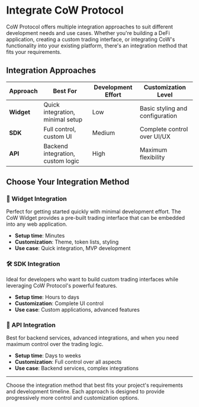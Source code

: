 # Integrate CoW Protocol

CoW Protocol offers multiple integration approaches to suit different development needs and use cases. Whether you're building a DeFi application, creating a custom trading interface, or integrating CoW's functionality into your existing platform, there's an integration method that fits your requirements.

## Integration Approaches

| Approach | Best For | Development Effort | Customization Level |
|----------|----------|-------------------|---------------------|
| **Widget** | Quick integration, minimal setup | Low | Basic styling and configuration |
| **SDK** | Full control, custom UI | Medium | Complete control over UI/UX |
| **API** | Backend integration, custom logic | High | Maximum flexibility |

## Choose Your Integration Method

### 🎨 Widget Integration
Perfect for getting started quickly with minimal development effort. The CoW Widget provides a pre-built trading interface that can be embedded into any web application.

- **Setup time**: Minutes
- **Customization**: Theme, token lists, styling
- **Use case**: Quick integration, MVP development

### 🛠️ SDK Integration
Ideal for developers who want to build custom trading interfaces while leveraging CoW Protocol's powerful features.

- **Setup time**: Hours to days
- **Customization**: Complete UI control
- **Use case**: Custom applications, advanced features

### 🔧 API Integration
Best for backend services, advanced integrations, and when you need maximum control over the trading logic.

- **Setup time**: Days to weeks
- **Customization**: Full control over all aspects
- **Use case**: Backend services, complex integrations

---

Choose the integration method that best fits your project's requirements and development timeline. Each approach is designed to provide progressively more control and customization options.